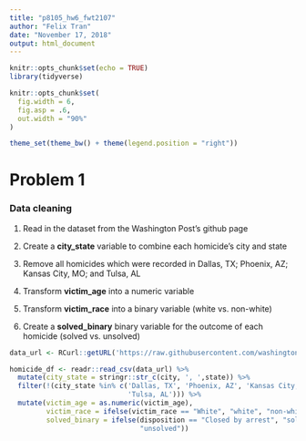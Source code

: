 ```yaml
---
title: "p8105_hw6_fwt2107"
author: "Felix Tran"
date: "November 17, 2018"
output: html_document
---
```


```r
knitr::opts_chunk$set(echo = TRUE)
library(tidyverse)

knitr::opts_chunk$set(
  fig.width = 6,
  fig.asp = .6,
  out.width = "90%"
)

theme_set(theme_bw() + theme(legend.position = "right"))
```

# Problem 1

### Data cleaning

1. Read in the dataset from the Washington Post's github page

2. Create a **city_state** variable to combine each homicide's city and state

3. Remove all homicides which were recorded in Dallas, TX; Phoenix, AZ; Kansas
City, MO; and Tulsa, AL

4. Transform **victim_age** into a numeric variable

5. Transform **victim_race** into a binary variable (white vs. non-white)

6. Create a **solved_binary** binary variable for the outcome of each homicide
(solved vs. unsolved)
```r
data_url <- RCurl::getURL('https://raw.githubusercontent.com/washingtonpost/data-homicides/master/homicide-data.csv')

homicide_df <- readr::read_csv(data_url) %>% 
  mutate(city_state = stringr::str_c(city, ', ',state)) %>% 
  filter(!(city_state %in% c('Dallas, TX', 'Phoenix, AZ', 'Kansas City, MO', 
                             'Tulsa, AL'))) %>% 
  mutate(victim_age = as.numeric(victim_age),
         victim_race = ifelse(victim_race == "White", "white", "non-white"),
         solved_binary = ifelse(disposition == "Closed by arrest", "solved", 
                                "unsolved"))
```

```r

```

